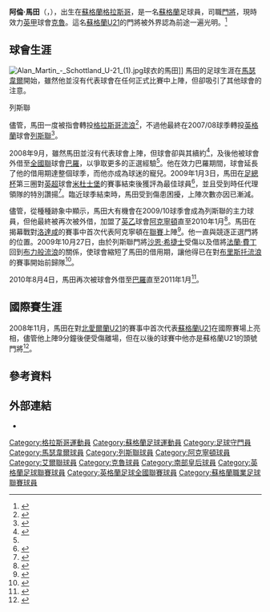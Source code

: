 {{noteta|G1=足球|G2=列斯聯|G3=FAcup|G4=英超|G5=蘇超
|T=zh-hk:阿倫·馬田;zh-hans:阿兰·马丁;zh-tw:阿蘭·馬丁;
|1=zh-hk:阿倫·馬田;zh-hans:阿兰·马丁;zh-tw:阿蘭·馬丁;
|2=zh-hk:馬田;zh-hans:马丁;zh-tw:馬丁;
}}
{{Football player infobox
| playername = 阿倫·馬田<br />''Alan Martin''
| image = File:Alan Martin - Schottland U-21 (2).jpg
| image_size = 300px
| fullname = Alan Martin
| nickname = ''Aldo''
| dateofbirth = {{birth date and age|1989|1|1}} 
| cityofbirth = [[格拉斯哥|格拉斯哥]]
| countryofbirth = [[蘇格蘭|蘇格蘭]]
| height = {{height|m=1.83}}
| currentclub = [[克鲁足球俱乐部|克魯]]
| clubnumber = 13
| position = [[門將|門將]]
| youthyears = 2004-2006
| youthclubs = [[马瑟韦尔足球俱乐部|馬瑟韋爾]]
| years = 2006-2007 <br> 2007-2011 <br />2008-2009 <br />2009 <br />2010<br />2011<br />2011-
| clubs = [[马瑟韦尔足球俱乐部|馬瑟韋爾]]<br>[[列斯聯足球會|列斯聯]]<br>→ [[巴罗足球俱乐部|巴羅]]<br>→ [[艾宁顿斯坦利足球俱乐部|阿克寧頓]]<br>→ [[巴罗足球俱乐部|巴羅]]<br>[[艾爾聯足球會|艾爾聯]]<br>[[克鲁足球俱乐部|克魯]]
| caps(goals) = {{0}}0 (0)<br>{{0}}0 (0)<br>20 (0)<br>{{0}}7 (0)<br>14 (0)<br>15 (0)<br>{{0}}0 (0)
| nationalyears = 2007<br>2008–
| nationalteam = [[蘇格蘭19歲以下足球代表隊|蘇格蘭U19]]<br>[[蘇格蘭21歲以下足球代表隊|蘇格蘭U21]]
| nationalcaps(goals) = {{0}}3 (0)<br>10 (0)
}}
'''阿倫·馬田'''（{{lang-en|'''Alan Martin'''}}，{{bd|1989年|1月1日|catIdx=M}}），出生在[[蘇格蘭|蘇格蘭]][[格拉斯哥|格拉斯哥]]，是一名[[蘇格蘭|蘇格蘭]]足球員，司職[[門將|門將]]，現時效力[[英甲|英甲]]球會[[克鲁足球俱乐部|克魯]]。這名[[蘇格蘭21歲以下足球代表隊|蘇格蘭U21]]的門將被外界認為前途一遍光明。<ref name="Outposts">{{en}}{{cite web|url=http://news.scotsman.com/scotlandsfootballteam/Football39s-outposts-don39t-worry-Martin.5115390.jp|author=Gavin McCafferty|title=Football's outposts don't worry Martin|publisher=The Scotsman|date=2009-03-27|accessdate=2009-08-09|archive-date=2019-07-13|archive-url=https://web.archive.org/web/20190713061839/https://www.scotsman.com/news|dead-url=no}}</ref>

==球會生涯==
[[File:Alan_Martin_-_Schottland_U-21_(1).jpg|thumb]]球衣的馬田]]
馬田的足球生涯在[[馬瑟韋爾足球會|馬瑟韋爾]]開始，雖然他並沒有代表球會在任何正式比賽中上陣，但卻吸引了其他球會的注意。

;列斯聯
儘管，馬田一度被指會轉投[[格拉斯哥流浪足球會|格拉斯哥流浪]]<ref>{{en}}{{cite web|url=http://www.football.co.uk/motherwell/malpas_issues_martin_warning_247164.shtml|title=Malpas issues Martin warning|publisher=Football.co.uk|date=2007-06-01|accessdate=2009-08-09|archive-date=2008-02-23|archive-url=https://web.archive.org/web/20080223000640/http://www.football.co.uk/motherwell/malpas_issues_martin_warning_247164.shtml|dead-url=no}}</ref>，不過他最終在2007/08球季轉投[[英格蘭|英格蘭]]球會[[列斯聯足球會|列斯聯]]<ref>{{en}}{{cite web|url=http://news.bbc.co.uk/sport1/hi/football/teams/l/leeds_united/6972246.stm|title=Leeds complete trio of signings|publisher=BBC Sport|date=2007-09-01|accessdate=2009-08-09|archive-date=2017-08-16|archive-url=https://web.archive.org/web/20170816200559/http://news.bbc.co.uk/sport1/hi/football/teams/l/leeds_united/6972246.stm|dead-url=no}}</ref>。

2008年9月，雖然馬田並沒有代表球會上陣，但球會卻與其續約<ref>{{en}}{{cite web|author=Phil Hay|url=http://www.yorkshireeveningpost.co.uk/sport/LEEDS-UNITED-Alans-getting-a.4791402.jp|title=Alan's getting a Barrow-load of experience|publisher=Yorkshire Evening Post|date=2008-12-14|accessdate=2009-08-09|archive-url=https://web.archive.org/web/20081217124821/http://www.yorkshireeveningpost.co.uk/sport/LEEDS-UNITED-Alans-getting-a.4791402.jp|archive-date=2008-12-17|dead-url=yes}}</ref>，及後他被球會外借至[[英格蘭足球議會全國聯賽|全國聯]]球會[[巴罗足球俱乐部|巴羅]]，以爭取更多的正選經驗<ref name="Outposts" />。他在效力巴羅期間，球會延長了他的借用期達整個球季，而他亦成為球迷的寵兒。2009年1月3日，馬田在[[英格蘭足總杯|足總杯]]第三圈對[[英格蘭足球超級聯賽|英超]]球會[[米杜士堡足球會|米杜士堡]]的賽事結束後獲評為最佳球員<ref>{{en}}{{cite web|url=http://news.bbc.co.uk/sport1/hi/football/fa_cup/7803317.stm|title=Middlesbrough 2-1 Barrow|publisher=BBC Sport|date=2009-01-03|accessdate=2009-08-09|archive-date=2009-01-05|archive-url=https://web.archive.org/web/20090105181115/http://news.bbc.co.uk/sport1/hi/football/fa_cup/7803317.stm|dead-url=no}}</ref>，並且受到時任代理領隊{{Link-en|戴夫·拜利斯|Dave Bayliss}}的特別讚揚<ref>{{en}}{{cite web|url=http://soccernet.espn.go.com/report?id=258927&cc=5739|title=Non-leaguers goal sparks late Boro panic|publisher=[[ESPN|ESPN]]|date=2009-01-03|accessdate=2009-08-09|archive-date=2011-06-04|archive-url=https://web.archive.org/web/20110604071333/http://soccernet.espn.go.com/report?id=258927&cc=5739|dead-url=no}}</ref>。臨近球季結束時，馬田受到傷患困擾，上陣次數亦因已漸減。

儘管，從種種跡象中顯示，馬田大有機會在2009/10球季會成為列斯聯的主力球員，但他最終被再次被外借，加盟了[[英格蘭足球乙級聯賽|英乙]]球會[[阿克寧頓足球會|阿克寧頓]]直至2010年1月<ref>{{en}}{{cite web|url=http://www.skysports.com/story/0,19528,11776_5466879,00.html|title=Stanley agree Martin deal|publisher=Sky Sports|date=2009-08-02|accessdate=2009-08-09|archive-date=2012-10-15|archive-url=https://web.archive.org/web/20121015183525/http://www.skysports.com/story/0,19528,11776_5466879,00.html|dead-url=no}}</ref>。馬田在揭幕戰對[[洛達咸足球會|洛達咸]]的賽事中首次代表阿克寧頓在[[英格蘭足球聯賽|聯賽]]上陣<ref>{{en}}{{cite web|url=http://news.bbc.co.uk/sport1/hi/football/eng_div_3/8187378.stm|title=Rotherham 1–0 Accrington|publisher=BBC Sport|date=2009-08-08|accessdate=2009-08-11|archive-date=2019-07-13|archive-url=https://web.archive.org/web/20190713061844/http://news.bbc.co.uk/sport2/hi/football/eng_div_3/8187378.stm|dead-url=no}}</ref>。他一直與{{Link-en|伊恩·鄧巴雲|Ian Dunbavin}}競逐正選門將的位置。2009年10月27日，由於列斯聯門將[[沙恩·希捷士|沙恩·希捷士]]受傷以及借將[[法蘭·費丁|法蘭·費丁]]回到[[布力般流浪足球會|布力般流浪]]的關係，使球會縮短了馬田的借用期，讓他得已在對[[布里斯托流浪足球會|布里斯托流浪]]的賽事開始前歸隊<ref>{{en}}{{cite web|url=http://www.skysports.com/story/0,19528,12875_5655007,00.html|title=Leeds cut short Martin loan|publisher=Sky Sport|date=2009-10-27|accessdate=2009-10-27|archive-date=2009-10-30|archive-url=https://web.archive.org/web/20091030084210/http://www.skysports.com/story/0,19528,12875_5655007,00.html|dead-url=no}}</ref>。

2010年8月4日，馬田再次被球會外借至[[巴罗足球俱乐部|巴羅]]直至2011年1月<ref>{{en}}{{cite web|url=http://news.bbc.co.uk/sport2/hi/football/teams/b/barrow/8884446.stm|title=Leeds United goalkeeper Alan Martin re-signs for Barrow|publisher=BBC Sport|date=2010-08-04|accessdate=2010-08-05|archive-date=2017-08-16|archive-url=https://web.archive.org/web/20170816195630/http://news.bbc.co.uk/sport1/hi/football/teams/b/barrow/8884446.stm|dead-url=no}}</ref>。

==國際賽生涯==
2008年11月，馬田在對[[北愛爾蘭21歲以下足球代表隊|北愛爾蘭U21]]的賽事中首次代表[[蘇格蘭21歲以下足球代表隊|蘇格蘭U21]]在國際賽場上亮相，儘管他上陣9分鐘後便受傷離場，但在以後的球賽中他亦是蘇格蘭U21的頭號門將<ref>{{en}}{{cite web|author=Chris Roberts|url=http://www.dailyrecord.co.uk/football/scotland/2009/03/31/kid-gloves-alan-martin-looking-to-emulate-heroes-schmeichel-and-leighton-86908-21242295/|title=Kid gloves Alan Martin looking to emulate heroes Schmeichel and Leighton|publisher=Daily Record|date=2009-03-31|accessdate=2009-08-09|archive-date=2009-04-05|archive-url=https://web.archive.org/web/20090405093716/http://www.dailyrecord.co.uk/football/scotland/2009/03/31/kid-gloves-alan-martin-looking-to-emulate-heroes-schmeichel-and-leighton-86908-21242295/|dead-url=no}}</ref>。

==參考資料==
{{reflist}}

==外部連結==
*{{soccerbase|id=45912|name=阿倫·馬田}}

{{DEFAULTSORT:Martin, Alan}}
[[Category:格拉斯哥運動員|Category:格拉斯哥運動員]]
[[Category:蘇格蘭足球運動員|Category:蘇格蘭足球運動員]]
[[Category:足球守門員|Category:足球守門員]]
[[Category:馬瑟韋爾球員|Category:馬瑟韋爾球員]]
[[Category:列斯聯球員|Category:列斯聯球員]]
[[Category:阿克寧頓球員|Category:阿克寧頓球員]]
[[Category:艾爾聯球員|Category:艾爾聯球員]]
[[Category:克魯球員|Category:克魯球員]]
[[Category:南部皇后球員|Category:南部皇后球員]]
[[Category:英格蘭足球聯賽球員|Category:英格蘭足球聯賽球員]]
[[Category:英格蘭足球全國聯賽球員|Category:英格蘭足球全國聯賽球員]]
[[Category:蘇格蘭職業足球聯賽球員|Category:蘇格蘭職業足球聯賽球員]]